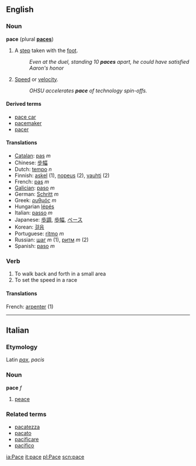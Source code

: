 ==English==
===Noun===
'''pace''' (plural '''[[paces]]''')

#A [[step]] taken with the [[foot]].
#:''Even at the duel, standing 10 '''paces''' apart, he could have satisfied Aaron's honor''
#[[Speed]] or [[velocity]].
#:''OHSU accelerates '''pace''' of technology spin-offs.''

====Derived terms====
*[[pace car]]
*[[pacemaker]]
*[[pacer]]

====Translations====
*[[Catalan]]: [[pas]] ''m''
*Chinese: [[步幅]]
*Dutch: [[tempo]] ''n''
*Finnish: [[askel]] (1), [[nopeus]] (2), [[vauhti]] (2)
*French: [[pas]] ''m''
*[[Galician]]: [[paso]] ''m''
*German: [[Schritt]] ''m''
*Greek: [[ρυθμός]] ''m''
*Hungarian [[lépés]]
*Italian: [[passo]] ''m''
*Japanese: [[歩調]], [[歩幅]], [[ペース]]
*Korean: [[걸음]]
*Portuguese: [[ritmo]] ''m''
*Russian: [[шаг]] ''m'' (1), [[ритм]] ''m'' (2)
*Spanish: [[paso]] ''m''

===Verb===
#To walk back and forth in a small area
#To set the speed in a race
====Translations====
French: [[arpenter]] (1)
----

==Italian==
===Etymology===
Latin ''[[pax]]'', ''pacis''
===Noun===
'''pace''' ''f''

#[[peace]]

===Related terms===
*[[pacatezza]]
*[[pacato]]
*[[pacificare]]
*[[pacifico]]

[[ia:Pace]]
[[it:pace]]
[[pl:Pace]]
[[scn:pace]]